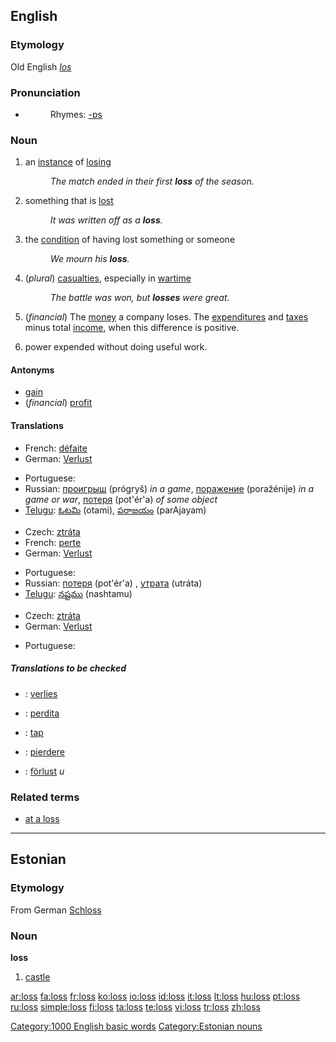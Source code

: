 {{see|lõss|löss|los}}
==English==

{{rank|plan|pain|official|940|loss|spot|wonderful|shook}}

===Etymology===
Old English ''[[los]]''

===Pronunciation===
*{{audio|en-us-loss.ogg|Audio (US)}}
*:Rhymes: [[Rhymes:English:-ɒs|-ɒs]]

===Noun===
{{en-noun|es}}

# an [[instance]] of [[losing]]
#:''The match ended in their first '''loss''' of the season.''
# something that is [[lost]]
#:''It was written off as a '''loss'''.''
# the [[condition]] of having lost something or someone
#:''We mourn his '''loss'''.''
# (''plural'') [[casualties]], especially in [[wartime]]
#:''The battle was won, but '''losses''' were great.''
# (''financial'') The [[money]] a company loses.  The [[expenditure]]s and [[tax]]es minus total [[income]], when this difference is positive.
# {{engineering}} power expended without doing useful work.

====Antonyms====
*[[gain]]
*(''financial'') [[profit]]

====Translations====
{{trans-top|instance of losing}}
*French: [[défaite]] {{f}}
*German: [[Verlust]] {{m}}
{{trans-mid}}
*Portuguese: {{t-|pt|perda|f}}
*Russian: [[проигрыш]] (prógryš) {{m}} ''in a game'', [[поражение]] (poražénije) {{n}} ''in a game or war'', [[потеря]] (pot'ér'a) {{f}} ''of some object''
*[[Telugu]]: [[ఓటమి]] (otami), [[పరాజయం]] (parAjayam)
{{trans-bottom}}

{{trans-top|something lost}}
*Czech: [[ztráta]] {{f}}
*French: [[perte]] {{f}}
*German: [[Verlust]] {{m}}
{{trans-mid}}
*Portuguese: {{t-|pt|perda|f}}
*Russian: [[потеря]] (pot'ér'a) {{f}}, [[утрата]] (utráta) {{f}}
*[[Telugu]]: [[నష్టము]] (nashtamu)
{{trans-bottom}}

{{trans-top|money a company loses}}
*Czech: [[ztráta]] {{f}}
*German: [[Verlust]] {{m}}
{{trans-mid}}
*Portuguese: {{t-|pt|perda|f}}
{{trans-bottom}}

=====Translations to be checked=====
{{checktrans}}
*{{ttbc|Dutch}}: [[verlies]] {{n}}
*{{ttbc|Interlingua}}: [[perdita]]
*{{ttbc|Norwegian}}: [[tap]]
*{{ttbc|Romanian}}: [[pierdere]] {{f}}
*{{ttbc|Swedish}}: [[förlust]] ''u''

===Related terms===
*[[at a loss]]

[[Category:1000 English basic words]]

----

==Estonian==

===Etymology===
From German [[Schloss]]

===Noun===
'''loss'''

# [[castle]]

[[Category:Estonian nouns]]

[[ar:loss]]
[[fa:loss]]
[[fr:loss]]
[[ko:loss]]
[[io:loss]]
[[id:loss]]
[[it:loss]]
[[lt:loss]]
[[hu:loss]]
[[pt:loss]]
[[ru:loss]]
[[simple:loss]]
[[fi:loss]]
[[ta:loss]]
[[te:loss]]
[[vi:loss]]
[[tr:loss]]
[[zh:loss]]